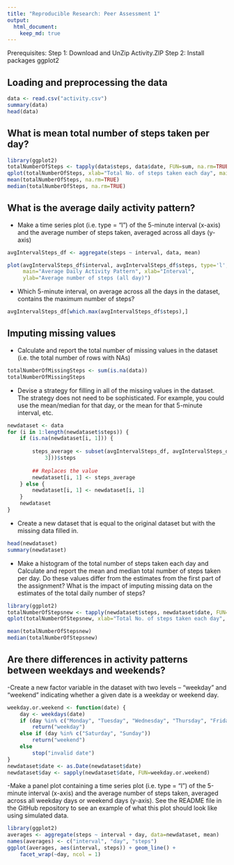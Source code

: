 ```yaml
---
title: "Reproducible Research: Peer Assessment 1"
output: 
  html_document:
    keep_md: true
---
```


Prerequisites:
  Step 1: Download and UnZip Activity.ZIP
  Step 2: Install packages ggplot2

## Loading and preprocessing the data

```r
data <- read.csv("activity.csv")
summary(data)
head(data)
```


## What is mean total number of steps taken per day?
```r

library(ggplot2)
totalNumberOfSteps <- tapply(data$steps, data$date, FUN=sum, na.rm=TRUE)
qplot(totalNumberOfSteps, xlab="Total No. of steps taken each day", main="Histogram of total No. of steps taken each day" , binwidth=2000 )
mean(totalNumberOfSteps, na.rm=TRUE)
median(totalNumberOfSteps, na.rm=TRUE)
```


## What is the average daily activity pattern?
- Make a time series plot (i.e. type = "l") of the 5-minute interval (x-axis) and the average number of steps taken, averaged across all days (y-axis)

```r
avgIntervalSteps_df <- aggregate(steps ~ interval, data, mean)

plot(avgIntervalSteps_df$interval, avgIntervalSteps_df$steps, type='l', col=1, 
     main="Average Daily Activity Pattern", xlab="Interval", 
     ylab="Average number of steps (all day)")
```

- Which 5-minute interval, on average across all the days in the dataset, contains the maximum number of steps?

```r

avgIntervalSteps_df[which.max(avgIntervalSteps_df$steps),]

```

## Imputing missing values

- Calculate and report the total number of missing values in the dataset (i.e. the total number of rows with NAs)

```r

totalNumberOfMissingSteps <- sum(is.na(data))
totalNumberOfMissingSteps

```

- Devise a strategy for filling in all of the missing values in the dataset. The strategy does not need to be sophisticated. For example, you could use the mean/median for that day, or the mean for that 5-minute interval, etc.

```r
newdataset <- data
for (i in 1:length(newdataset$steps)) {
    if (is.na(newdataset[i, 1])) {
        
        steps_average <- subset(avgIntervalSteps_df, avgIntervalSteps_df$interval == as.numeric(data[i, 
            3]))$steps
        
        ## Replaces the value
        newdataset[i, 1] <- steps_average
    } else {
        newdataset[i, 1] <- newdataset[i, 1]
    }
    newdataset
}

```


- Create a new dataset that is equal to the original dataset but with the missing data filled in.

```r

head(newdataset)
summary(newdataset)

```

- Make a histogram of the total number of steps taken each day and Calculate and report the mean and median total number of steps taken per day. Do these values differ from the estimates from the first part of the assignment? What is the impact of imputing missing data on the estimates of the total daily number of steps?

```r

library(ggplot2)
totalNumberOfStepsnew <- tapply(newdataset$steps, newdataset$date, FUN=sum)
qplot(totalNumberOfStepsnew, xlab="Total No. of steps taken each day", main="Histogram of total No. of steps taken each day" , binwidth=2000 )

mean(totalNumberOfStepsnew)
median(totalNumberOfStepsnew)

```


## Are there differences in activity patterns between weekdays and weekends?
-Create a new factor variable in the dataset with two levels – “weekday” and “weekend” indicating whether a given date is a weekday or weekend day.


```r
weekday.or.weekend <- function(date) {
    day <- weekdays(date)
    if (day %in% c("Monday", "Tuesday", "Wednesday", "Thursday", "Friday"))
        return("weekday")
    else if (day %in% c("Saturday", "Sunday"))
        return("weekend")
    else
        stop("invalid date")
}
newdataset$date <- as.Date(newdataset$date)
newdataset$day <- sapply(newdataset$date, FUN=weekday.or.weekend)
```

-Make a panel plot containing a time series plot (i.e. type = "l") of the 5-minute interval (x-axis) and the average number of steps taken, averaged across all weekday days or weekend days (y-axis). See the README file in the GitHub repository to see an example of what this plot should look like using simulated data.

```r
library(ggplot2)
averages <- aggregate(steps ~ interval + day, data=newdataset, mean)
names(averages) <- c("interval", "day", "steps")
ggplot(averages, aes(interval, steps)) + geom_line() + 
    facet_wrap(~day, ncol = 1)
```
